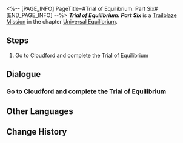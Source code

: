 <%-- [PAGE_INFO]
PageTitle=#Trial of Equilibrium: Part Six#
[END_PAGE_INFO] --%>
{{Stub|Dialogue.}}
{{Mission Infobox
|id            = 4020106
|title         = 
|image         = <!--Mission Trial of Equilibrium: Part Six.png-->
|type          = Trailblaze
|event_name    = 
|chapter       = Universal Equilibrium
|requirements  = 
* Reach [[Trailblaze Level]] 65
* Reach [[Trailblaze Level]] 65
|summary       = You have completed the sixth trial of the Equilibrium, further establishing the equilibrium between yourself and the universe.
|characters    = Trailblazer
|startLocation = [[<!--starting world-->]] - [[<!--starting area-->]]
|world         = <!--starting world-->
|area          = <!--starting area-->
|prev          = 
|next          = 
|rewards       = Star Rail Pass*3; Traveler's Guide*24; Refined Aether*22; Credit*80,000
}}
'''''Trial of Equilibrium: Part Six''''' is a [[Trailblaze Mission]] in the chapter [[Universal Equilibrium]].

==Steps==
# Go to Cloudford and complete the Trial of Equilibrium

<!--
==Gameplay Notes==

--><!--
==Trial Character==

-->
==Dialogue==
{{Stub Dialogue}}
===Go to Cloudford and complete the Trial of Equilibrium===
{{Mission Description|type=trailblaze|location=<!--to be added-->|The Arbitrator's trial is here once again. You are already well aware of its content, format, pros, and cons, aren't you? Go then. For the sake of Equilibrium...}}
{{Dialogue Start}}
:{{tx}}
{{Dialogue End}}

==Other Languages==
{{Other Languages
|en   = Trial of Equilibrium: Part Six
|zhs  = 「均衡」的试炼•陆
|zht  = 「均衡」的試煉•陸
|ja   = 「均衡」の試練・陸
|ko   = 「균형」의 시련•6
|es   = Prueba del Equilibrio (VI)
|fr   = Épreuve de l'Équilibre &mdash; Sixième&nbsp;partie
|ru   = Испытание Равновесия VI
|th   = บททดสอบแห่งความสมดุล - 6
|vi   = Rèn Luyện Cân Bằng-6
|de   = Prüfung der Balance&nbsp;&ndash; Sechs
|id   = Ujian "Equilibrium" (VI)
|pt   = Prova do Equilíbrio: Parte Seis
}}

==Change History==
{{Change History|1.0}}
